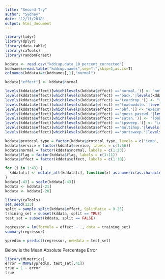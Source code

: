 ```yaml
---
title: "Second Try"
author: "Sydney"
date: "12/11/2018"
output: html_document
---
```


```r
library(tidyr)
library(dplyr)
library(data.table)
library(caTools)
library(randomForest)

kddata <- read.csv("kddcup.data_10_percent_corrected")
kddnames=read.table("kddcup.names",sep=":",skip=1,as.is=T)
colnames(kddata)=c(kddnames[,1],"normal")
```

```r
kddata["effect"] <- kddata$normal
```

```r
levels(kddata$effect)[which(levels(kddata$effect) =='normal.')] <- "nothing"
levels(kddata$effect)[which(levels(kddata$effect) =='back.'|levels(kddata$effect) =='land.'|levels(kddata$effect) =='neptune.'|levels(kddata$effect) =='smurf.'|levels(kddata$effect) =='pod.')] <- 'slows'
levels(kddata$effect)[which(levels(kddata$effect) =='teardrop.')] <- "reboots"
levels(kddata$effect)[which(levels(kddata$effect) =='loadmodule.'|levels(kddata$effect) =='buffer_overflow.'|levels(kddata$effect) =='rootkit.'|levels(kddata$effect) =='perl.')] <- 'root_shell'
levels(kddata$effect)[which(levels(kddata$effect) =='phf.')] <- "executes_commands_root"
levels(kddata$effect)[which(levels(kddata$effect) =='guess_passwd.'|levels(kddata$effect) =='warezmaster.'|levels(kddata$effect) =='ftp_write.'|levels(kddata$effect) =='spy.'|levels(kddata$effect) =='warezclient.')]<-'user_access'
levels(kddata$effect)[which(levels(kddata$effect) =='satan.')] <- "looks_known_vulnerabilities"
levels(kddata$effect)[which(levels(kddata$effect) =='ipsweep.')] <- "identifies_active_machines"
levels(kddata$effect)[which(levels(kddata$effect) =='multihop.'|levels(kddata$effect) =='imap.')] <- "root_access"
levels(kddata$effect)[which(levels(kddata$effect) =='portsweep.'|levels(kddata$effect) =='nmap.')] <- "identifies_active_ports"
```

```r
kddata$protocol_type = factor(kddata$protocol_type, levels = c('icmp', 'tcp', 'udp'), labels = c(1, 2, 3))
kddata$service = factor(kddata$service, labels = c(1:66))
kddata$normal = factor(kddata$normal, labels = c(1:23))
kddata$flag = factor(kddata$flag, labels = c(1:11))
kddata$effect = factor(kddata$effect, labels = c(1:10))
```

```r
for (i in 1:43) {
  kddata[i] <- mutate_all(kddata[i], function(x) as.numeric(as.character(x)))
}
kddata[-43] = scale(kddata[-43])
kddata <- kddata[-21]
kddata <- kddata[-20]
```

```r
library(caTools)
set.seed(123)
split = sample.split(kddata$effect, SplitRatio = 0.25)
training_set = subset(kddata, split == TRUE)
test_set = subset(kddata, split == FALSE)
```

```r
regressor = lm(formula = effect ~ ., data = training_set)
summary(regressor)
```

```r
ypredlm = predict(regressor, newdata = test_set)
```

Below is the Mean Absolute Percentage Error

```r
library(MLmetrics)
error = MAPE(ypredlm, test_set[,41])
true = 1 - error
true
```







